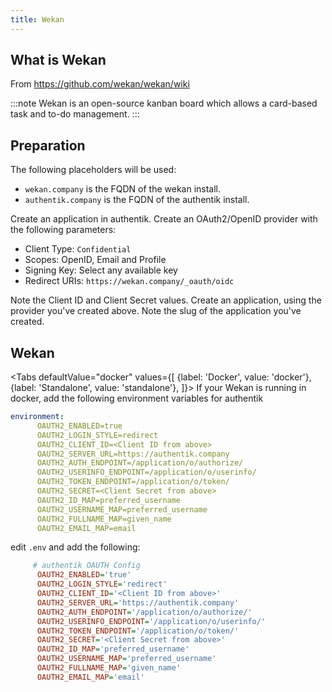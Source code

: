 ```yaml
---
title: Wekan
---
```


## What is Wekan

From https://github.com/wekan/wekan/wiki

:::note
Wekan is an open-source kanban board which allows a card-based task and to-do management.
:::

## Preparation

The following placeholders will be used:

- `wekan.company` is the FQDN of the wekan install.
- `authentik.company` is the FQDN of the authentik install.

Create an application in authentik. Create an OAuth2/OpenID provider with the following parameters:

- Client Type: `Confidential`
- Scopes: OpenID, Email and Profile
- Signing Key: Select any available key
- Redirect URIs: `https://wekan.company/_oauth/oidc`

Note the Client ID and Client Secret values. Create an application, using the provider you've created above. Note the slug of the application you've created.

## Wekan


<Tabs
  defaultValue="docker"
  values={[
    {label: 'Docker', value: 'docker'},
    {label: 'Standalone', value: 'standalone'},
  ]}>
  <TabItem value="docker">
If your Wekan is running in docker, add the following environment variables for authentik

```yaml
environment:
      OAUTH2_ENABLED=true
      OAUTH2_LOGIN_STYLE=redirect
      OAUTH2_CLIENT_ID=<Client ID from above>
      OAUTH2_SERVER_URL=https://authentik.company
      OAUTH2_AUTH_ENDPOINT=/application/o/authorize/
      OAUTH2_USERINFO_ENDPOINT=/application/o/userinfo/
      OAUTH2_TOKEN_ENDPOINT=/application/o/token/
      OAUTH2_SECRET=<Client Secret from above>
      OAUTH2_ID_MAP=preferred_username
      OAUTH2_USERNAME_MAP=preferred_username
      OAUTH2_FULLNAME_MAP=given_name
      OAUTH2_EMAIL_MAP=email
```
  </TabItem>
  <TabItem value="standalone">

edit `.env` and add the following:

```ini
     # authentik OAUTH Config
      OAUTH2_ENABLED='true'
      OAUTH2_LOGIN_STYLE='redirect'
      OAUTH2_CLIENT_ID='<Client ID from above>'
      OAUTH2_SERVER_URL='https://authentik.company'
      OAUTH2_AUTH_ENDPOINT='/application/o/authorize/'
      OAUTH2_USERINFO_ENDPOINT='/application/o/userinfo/'
      OAUTH2_TOKEN_ENDPOINT='/application/o/token/'
      OAUTH2_SECRET='<Client Secret from above>'
      OAUTH2_ID_MAP='preferred_username'
      OAUTH2_USERNAME_MAP='preferred_username'
      OAUTH2_FULLNAME_MAP='given_name'
      OAUTH2_EMAIL_MAP='email'
```
  </TabItem>
</Tabs>
